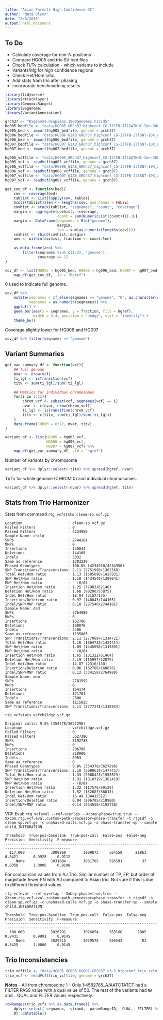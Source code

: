 ```yaml
---
title: "Asian Parents High Confidence QC"
author: "Nate Olson"
date: "8/6/2018"
output: html_document
---
```


## To Do
- Calculate coverage for non-N positions  
- Compare HG005 and trio SV bed files
- Check Ti/Tv calculation - which variants to include
- Variants/Mg for high confidence regions 
- Check Het/Hom ratio
- Add stats from trio after phasing
- Incorporate benchmarking results


```r
library(tidyverse)
library(rtracklayer)
library(GenomicRanges)
library(BSgenome)
library(VariantAnnotation)
```


```r
grch37 <- "BSgenome.Hsapiens.1000genomes.hs37d5"
hg005_bedfile <- "data/HG005_GRCh37_highconf_CG-IllFB-IllGATKHC-Ion-SOLID_CHROM1-22_v.3.3.2_highconf.bed"
hg005_bed <- import(hg005_bedfile, genome = grch37)
hg006_bedfile <- "data/HG006_GIAB_GRCh37_highconf_CG-IllFB-IllSNT-10X_allChrom_v3.3_highconf.bed"
hg006_bed <- import(hg006_bedfile, genome = grch37)
hg007_bedfile <- "data/HG007_GIAB_GRCh37_highconf_CG-IllFB-IllSNT-10X_allChrom_v3.3_highconf.bed"
hg007_bed <- import(hg007_bedfile, genome = grch37)

hg005_vcffile <- "data/HG005_GRCh37_highconf_CG-IllFB-IllGATKHC-Ion-SOLID_CHROM1-22_v.3.3.2_highconf.vcf.gz"
hg005_vcf <- readVcf(hg005_vcffile, genome = grch37)
hg006_vcffile <- "data/HG006_GIAB_GRCh37_highconf_CG-IllFB-IllSNT-10X_allChrom_v3.3_highconf.vcf.gz"
hg006_vcf <- readVcf(hg006_vcffile, genome = grch37)
hg007_vcffile <- "data/HG007_GIAB_GRCh37_highconf_CG-IllFB-IllSNT-10X_allChrom_v3.3_highconf.vcf.gz"
hg007_vcf <- readVcf(hg007_vcffile, genome = grch37)
```



```r
get_cov_df <- function(bed){
    cov <- coverage(bed)
    tablist <- List(lapply(cov, table))
    mcols(tablist)$len <- lengths(cov, use.names = FALSE)
    covhist <- stack(tablist, "seqnames", "count", "coverage")
    margin <- aggregate(covhist, ~coverage, 
                        count = sum(NumericList(count)))[-1L]
    margin <- DataFrame(seqnames = Rle("genome"), 
                        margin, 
                        len = sum(as.numeric(lengths(cov))))
    covhist <- rbind(covhist, margin)
    ans <- within(covhist, fraction <- count/len)
    
    as.data.frame(ans) %>% 
        filter(seqnames %in% c(1:22, "genome"), 
               coverage == 1)
}

```


```r
cov_df <- list(HG005 = hg005_bed, HG006 = hg006_bed, HG007 = hg007_bed) %>% 
    map_df(get_cov_df, .id = "hgref")
```

0 used to indicate full genome.
```r
cov_df %>% 
    mutate(seqnames = if_else(seqnames == "genome", "0", as.character(seqnames)),
           seqnames = as.numeric(seqnames)) %>% 
    ggplot() + 
    geom_bar(aes(x = seqnames, y = fraction, fill = hgref), 
             width = 0.4, position = "dodge", stat = "identity") +
    theme_bw()
```

Coverage slightly lower for HG006 and HG007
```r
cov_df %>% filter(seqnames == "genome")
```


## Variant Summaries

```r
get_var_summary_df <- function(vcf){
    ## full genome
    nvar <- nrow(vcf)
    ti_lgl <- isTransition(vcf)
    titv <- sum(ti_lgl)/sum(!ti_lgl)
    
    ## Metrics for individual chromosomes
    for(i in 1:22){
        chrom_vcf <- subset(vcf, seqnames(vcf) == i)
        nvar <- c(nvar, nrow(chrom_vcf))
        ti_lgl <- isTransition(chrom_vcf)
        titv <- c(titv, sum(ti_lgl)/sum(!ti_lgl))
    }
    data.frame(CHROM = 0:22, nvar, titv)
}
```

```r
variant_df <- list(HG005 = hg005_vcf, 
                   HG006 = hg006_vcf, 
                   HG007 = hg007_vcf) %>% 
    map_df(get_var_summary_df, .id = "hgref") 
```

Number of variants by chromosome
```r
variant_df %>% dplyr::select(-titv) %>% spread(hgref, nvar)
```

Ti/Tv for whole genome (CHROM 0) and individual chromosomes. 
```r
variant_df %>% dplyr::select(-nvar) %>% spread(hgref, titv)
```

## Stats from Trio Harmonizer 

Stats from command `rtg vcfstats clean-sp.vcf.gz`

```
Location                     : clean-sp.vcf.gz
Failed Filters               : 0
Passed Filters               : 4234950
Sample Name: child
SNPs                         : 2744181
MNPs                         : 0
Insertions                   : 140043
Deletions                    : 144165
Indels                       : 3332
Same as reference            : 1203229
Phased Genotypes             : 100.0% (4234950/4234950)
SNP Transitions/Transversions: 2.11 (2751990/1302568)
Total Het/Hom ratio          : 1.13 (1605890/1425831)
SNP Het/Hom ratio            : 1.10 (1434540/1309641)
MNP Het/Hom ratio            : - (0/0)
Insertion Het/Hom ratio      : 1.25 (77903/62140)
Deletion Het/Hom ratio       : 1.68 (90290/53875)
Indel Het/Hom ratio          : 18.04 (3157/175)
Insertion/Deletion ratio     : 0.97 (140043/144165)
Indel/SNP+MNP ratio          : 0.10 (287540/2744181)
Sample Name: dad
SNPs                         : 2764989
MNPs                         : 0
Insertions                   : 162786
Deletions                    : 168876
Indels                       : 2496
Same as reference            : 1135803
SNP Transitions/Transversions: 2.11 (2770897/1314721)
Total Het/Hom ratio          : 1.16 (1664733/1434414)
SNP Het/Hom ratio            : 1.09 (1445098/1319891)
MNP Het/Hom ratio            : - (0/0)
Insertion Het/Hom ratio      : 1.65 (101322/61464)
Deletion Het/Hom ratio       : 2.19 (115997/52879)
Indel Het/Hom ratio          : 12.87 (2316/180)
Insertion/Deletion ratio     : 0.96 (162786/168876)
Indel/SNP+MNP ratio          : 0.12 (334158/2764989)
Sample Name: mom
SNPs                         : 2781592
MNPs                         : 0
Insertions                   : 164174
Deletions                    : 171781
Indels                       : 2380
Same as reference            : 1115023
SNP Transitions/Transversions: 2.11 (2777271/1318934)
```


`rtg vcfstats vcfchildgz.vcf.gz`

```
Original calls: 9.8% (354378/3627296)
Location                     : vcfchildgz.vcf.gz
Failed Filters               : 0
Passed Filters               : 3627296
SNPs                         : 3192738
MNPs                         : 0
Insertions                   : 206705
Deletions                    : 218900
Indels                       : 8953
Same as reference            : 0
Phased Genotypes             : 9.8% (354378/3627296)
SNP Transitions/Transversions: 2.10 (3098634/1477457)
Total Het/Hom ratio          : 1.33 (2068423/1558873)
SNP Het/Hom ratio            : 1.31 (1810319/1382419)
MNP Het/Hom ratio            : - (0/0)
Insertion Het/Hom ratio      : 1.32 (117576/89129)
Deletion Het/Hom ratio       : 1.52 (132087/86813)
Indel Het/Hom ratio          : 16.49 (8441/512)
Insertion/Deletion ratio     : 0.94 (206705/218900)
Indel/SNP+MNP ratio          : 0.14 (434558/3192738)
```

VCF Eval: `rtg vcfeval --ref-overlap --Xobey-phase=true,true --XXcom.rtg.vcf.eval.custom-path-processor=phase-transfer -t rtgsdf -b clean-sp.vcf.gz -c unphased-calls.vcf.gz -o phase-transfer-sp --sample child,INTEGRATION`

```
Threshold  True-pos-baseline  True-pos-call  False-pos  False-neg  Precision  Sensitivity  F-measure
----------------------------------------------------------------------------------------------------
  117.000            3009860        3009873     564558      21861     0.8421       0.9928     0.9112
     None            3031684        3031705     595591         37     0.8358       1.0000     0.9106
```

For comparison values from AJ Trio. 
Similar number of TP, FP, but order of magnitude fewer FN with AJ compared to Asian trio. 
Not sure if this is due to different threshold values. 

```
rtg vcfeval --ref-overlap --Xobey-phase=true,true --XXcom.rtg.vcf.eval.custom-path-processor=phase-transfer -t rtgsdf -b clean-sp.vcf.gz -c unphased-calls.vcf.gz -o phase-transfer-sp --sample child,INTEGRATION

Threshold  True-pos-baseline  True-pos-call  False-pos  False-neg  Precision  Sensitivity  F-measure
----------------------------------------------------------------------------------------------------
  100.000            3026791        3026854     563160       2805     0.8431       0.9991     0.9145
     None            3029515        3029578     566543         81     0.8425       1.0000     0.9145
```

## Trio Inconsistencies
```r
trio_vcffile <- "data/HG005_HG006_HG007-GRCh37_v3.3_highconf_trio_trioinconsistent.vcf.gz"
trio_vcf <- readVcf(trio_vcffile, genome = grch37)
```

__Notes__
- All from chromosome 1
- Only 1:4582785_A/AATCTATCT had a FILTER PASS value with a qual value of 50. The rest of the variants had `NA` and `.` QUAL and FILTER values respectively. 

```r
rowRanges(trio_vcf) %>% as.data.frame() %>% 
    dplyr::select(-seqnames, -strand, -paramRangeID, -QUAL, -FILTER) %>% 
    DT::datatable()
```

